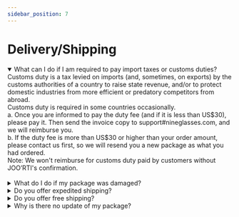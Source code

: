```yaml
---
sidebar_position: 7
---
```


# Delivery/Shipping

<details open>
  <summary>
    What can I do if I am required to pay import taxes or customs duties?
  </summary>
  <div>
    <div>
      Customs duty is a tax levied on imports (and, sometimes, on exports) by
      the customs authorities of a country to raise state revenue, and/or to
      protect domestic industries from more efficient or predatory competitors
      from abroad.
      <br />
      Customs duty is required in some countries occasionally.
      <br />
      a. Once you are informed to pay the duty fee (and if it is less than
      US$30), please pay it. Then send the invoice copy to
      support#nineglasses.com, and we will reimburse you.
      <br />
      b. If the duty fee is more than US$30 or higher than your order amount,
      please contact us first, so we will resend you a new package as what you
      had ordered.
      <br />
      Note: We won't reimburse for customs duty paid by customers without
      JOO’RTI's confirmation.
    </div>
    <br />
  </div>
</details>

<details>
  <summary>What do I do if my package was damaged?</summary>
  <div>
    <div>
      Immediately contact our Customer Service department. We will work with you
      to get your damaged glasses replaced with a new pair as soon as possible.
    </div>
    <br />
  </div>
</details>

<details>
  <summary>Do you offer expedited shipping?</summary>
  <div>
    <div>
      Yes, we offer Express Shipping worldwide (must be a physical US address,
      cannot be a PO Box).
    </div>
    <br />
  </div>
</details>

<details>
  <summary>Do you offer free shipping?</summary>
  <div>
    <div>
      Yes we provide free shipping if your order is over US$59.99 (Currently to
      US address only).
    </div>
    <br />
  </div>
</details>

<details>
  <summary>Why is there no update of my package?</summary>
  <div>
    <div>
      For international shipping, it is normal that there might not be a timely
      update of your package, therefore, please wait patiently. If there is no
      update of your order over two weeks, please contact JOO’RTI and the we
      will track your package for you.
    </div>
    <br />
  </div>
</details>
